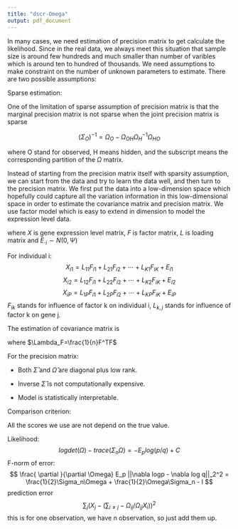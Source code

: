 ```yaml
---
title: "dscr-Omega"
output: pdf_document
---
```


In many cases, we need estimation of precision matrix to get calculate the likelihood. Since in the real data, we always meet this situation that sample size is around few hundreds and much smaller than number of varibles which is around ten to hundred of thousands. We need assumptions to make constraint on the number of unknown parameters to estimate. There are two possible assumptions: 

\begin{itemize}
\item sparse assumption on precision matrix: $\Omega$
\item diagonal matrix + low rank matrix 
\end{itemize}

Sparse estimation:

\begin{itemize}
\item Glasso
$$
min: log det (\Omega) - trace (\Sigma_n \Omega) - \rho ||\Omega||_{1}
$$
and then convert to a lasso problem for each row

\item Clime
$$
min: ||\Omega||_1 
$$
subject to 
$$
||\Sigma_n \Omega - I||_{\infty}
$$
also use sparse estimation of each row and combine them together

\item PCS \& Tiger
$$
X_j = \sum_{i \neq j} \beta_i X_i + V_j
$$

$$
\beta_i = - \Omega_{ij}/\Omega_{jj}; \, V_j \sim N(0,\frac{1}{\Omega_{jj}})
$$
$i,j = 1 \cdots P$, $X$ is the n by P data matrix.
PCS screening these partial correlations, Tiger minimize the sum square of prediction error with sparsity constraint.
\end{itemize}

One of the limitation of sparse assumption of precision matrix is that the marginal precision matrix is not sparse when the joint precision matrix is sparse

$$
(\Sigma_O)^{-1} = \Omega_O - \Omega_{OH} \Omega_H^{-1}\Omega_{HO}
$$

where O stand for observed, H means hidden, and the subscript means the corresponding partition of the $\Omega$ matrix.

Instead of starting from the precision matrix itself with sparsity assumption, we can start from the data and try to learn the data well, and then turn to the precision matrix. We first put the data into a low-dimension space which hopefully could capture all the variation information in this low-dimensional space in order to estimate the covariance matrix and precision matrix. We use factor model which is easy to extend in dimension to model the expression level data. 

\begin{eqnarray}
X_{n \times P} = F_{n \times K} L_{K \times P} + E_{n \times P}
\end{eqnarray}
where $X$ is gene expression level matrix, $F$ is factor matrix, $L$ is loading matrix and $E_{\cdot i} \sim N(0,\Psi)$

For individual i:
$$
X_{i 1} = L_{11} F_{i 1} + L_{21} F_{i 2} + \cdots + L_{K1} F_{i K} + E_{i 1}
$$
$$
X_{i 2} = L_{12} F_{i 1} + L_{22} F_{i 2} + \cdots + L_{K2} F_{i K} + E_{i 2}
$$
$$
X_{i P} = L_{1P} F_{i 1} + L_{2P} F_{i 2} + \cdots + L_{KP} F_{i K} + E_{i P}
$$
$F_{ik}$ stands for influence of factor k on individual i, $L_{k,j}$ stands for influence of factor k on gene j.

The estimation of covariance matrix is 

\begin{eqnarray}
\hat{\Sigma} = \Psi + L^T \Lambda_F L
\end{eqnarray}

where $\Lambda_F=\frac{1}{n}F^TF$

For the precision matrix:

\begin{eqnarray}
\hat{\Omega} & = &  \hat{\Sigma}^{-1} \\
 & = & \Psi^{-1} - \Psi^{-1}L^T(\Lambda_F+L\Psi^{-1}L^T)^{-1}L\Psi^{-1}
\end{eqnarray}

- Both $\hat{\Sigma}$ and $\hat{\Omega}$ are diagonal plus low rank.

- Inverse $\hat{\Sigma}$ is not computationally expensive.

- Model is statistically interpretable.

Comparison criterion:

All the scores we use are not depend on the true value.

Likelihood:
$$
log det (\Omega) - trace (\Sigma_n \Omega) = - E_p log(p/q) + C
$$
F-norm of error:
$$
\frac{ \partial  }{\partial \Omega} E_p ||\nabla logp - \nabla log q||_2^2 = \frac{1}{2}\Sigma_n\Omega + \frac{1}{2}\Omega\Sigma_n - I
$$
prediction error
$$
\sum_j  (X_j - (\sum_{i \neq j} - \Omega_{ij}/\Omega_{jj} X_i))^2
$$
this is for one observation, we have n observation, so just add them up.






